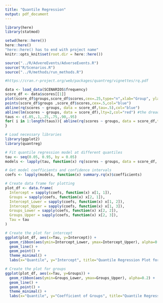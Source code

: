 ```yaml
---
title: "Quantile Regression"
output: pdf_document
---
```


```r
library(here)
library(statmod)

setwd(here::here())
here::here()
"here::here() has to end with project name"
knitr::opts_knit$set(root.dir = here::here())

source("../R/AdvereEvents/AdverseEvents.R")
source("R/Scenarios.R")
source("../R/methods/run_methods.R")
```


```r
#https://cran.r-project.org/web/packages/quantreg/vignettes/rq.pdf

data <- load_data(SCENARIOS$frequency)
score_df <- data$scores[[1]]
plot(score_df$groups,score_df$scores,cex=.25,type="n",xlab="Group", ylab="Score")
points(score_df$groups ,score_df$scores,cex=.5,col="blue")
abline(rq(scores ~ groups, data = score_df,tau=.5),col="blue")
abline(lm(scores ~ groups, data = score_df),lty=2,col="red") #the dreaded ols line
taus <- c(.05,.1,.25,.75,.90,.95)
for( i in 1:length(taus)){ abline(rq(scores ~ groups, data = score_df,tau=taus[i]),col="gray")
}
```



```r
# Load necessary libraries
library(ggplot2)
library(quantreg)

# Fit quantile regression model at different quantiles
tau <- seq(0.05, 0.95, by = 0.05)
models <- lapply(tau, function(x) rq(scores ~ groups, data = score_df, tau = x))

# Get model coefficients and confidence intervals
coefs <- lapply(models, function(x) summary.rq(x)$coefficients)

# Create data frame for plotting
plot_df <- data.frame(
  Intercept = sapply(coefs, function(x) x[1, 1]),
  Groups = sapply(coefs, function(x) x[2, 1]),
  Intercept_Lower = sapply(coefs, function(x) x[1, 2]),
  Intercept_Upper = sapply(coefs, function(x) x[1, 3]),
  Groups_Lower = sapply(coefs, function(x) x[2, 2]),
  Groups_Upper = sapply(coefs, function(x) x[2, 3]),
  Tau = tau
)

# Create the plot for intercept
ggplot(plot_df, aes(x=Tau, y=Intercept)) +
  geom_ribbon(aes(ymin=Intercept_Lower, ymax=Intercept_Upper), alpha=0.2) +
  geom_line() +
  geom_point() +
  theme_minimal() +
  labs(x="Quantile", y="Intercept", title="Quantile Regression Plot for Intercept")

# Create the plot for groups
ggplot(plot_df, aes(x=Tau, y=Groups)) +
  geom_ribbon(aes(ymin=Groups_Lower, ymax=Groups_Upper), alpha=0.2) +
  geom_line() +
  geom_point() +
  theme_minimal() +
  labs(x="Quantile", y="Coefficient of Groups", title="Quantile Regression Plot for Groups")
```

